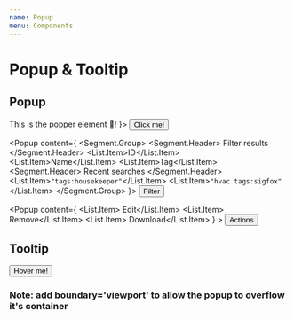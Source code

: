 ```yaml
---
name: Popup
menu: Components
---
```



# Popup & Tooltip

## Popup

<Playground>
  <Popup content={
    <div>This is the popper element 🎉!</div>
  }>
    <Button kind='primary'>Click me!</Button>
  </Popup>

  <Popup content={
    <Segment.Group>
      <Segment.Header>
        <Icon name='filter_list' /> Filter results
      </Segment.Header>
      <List as={Segment} padding={0} interactive>
        <List.Item>ID</List.Item>
        <List.Item>Name</List.Item>
        <List.Item>Tag</List.Item>
      </List>
      <Segment.Header>
        <Icon name='history' /> Recent searches
      </Segment.Header>
      <List as={Segment} padding={0} interactive>
        <List.Item><code>"tags:housekeeper"</code></List.Item>
        <List.Item><code>"hvac tags:sigfox"</code></List.Item>
      </List>
    </Segment.Group>
  }>
    <Button kind='secondary'>Filter <Icon name='tune' /></Button>
  </Popup>

  <Popup content={
      <List as={Segment} padding={0} interactive>
        <List.Item><Icon name='code' /> Edit</List.Item>
        <List.Item><Icon name='remove_circle_outline' /> Remove</List.Item>
        <List.Item><Icon name='cloud_download' /> Download</List.Item>
      </List>
    }
    >
      <Button size='small' kind='secondary'>
        Actions <Icon name='unfold_more' />
      </Button>
    </Popup>

</Playground>

## Tooltip

<Playground>
  <Tooltip placement='right' content='This is the popper element 🎉!'>
    <Button kind='primary'>Hover me!</Button>
  </Tooltip>
</Playground>

### Note: add boundary='viewport' to allow the popup to overflow it's container
